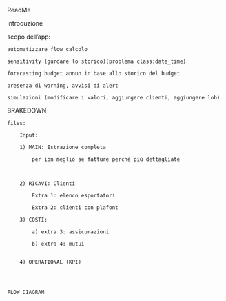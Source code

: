 ReadMe

introduzione

scopo dell'app:

	automatizzare flow calcolo

	sensitivity (gurdare lo storico)(problema class:date_time)

	forecasting budget annuo in base allo storico del budget

	presenza di warning, avvisi di alert

	simulazioni (modificare i valori, aggiungere clienti, aggiungere lob)

	

BRAKEDOWN

	files:

		Input:
	
	 	1) MAIN: Estrazione completa

			per ion meglio se fatture perchè più dettagliate
		
			

		2) RICAVI: Clienti

			Extra 1: elenco esportatori

			Extra 2: clienti con plafont

		3) COSTI: 
		
			a) extra 3: assicurazioni 

			b) extra 4: mutui 


		4) OPERATIONAL (KPI)




	FLOW DIAGRAM 	
